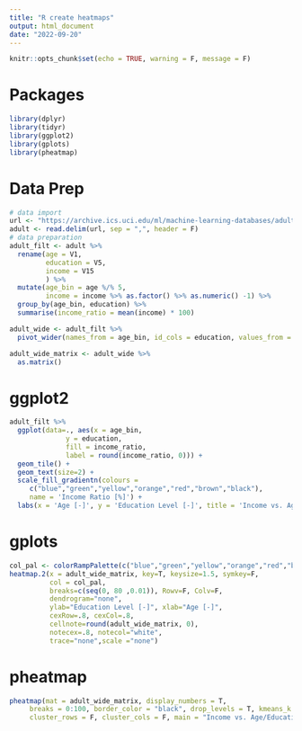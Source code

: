 ```yaml
---
title: "R create heatmaps"
output: html_document
date: "2022-09-20"
---
```


```r
knitr::opts_chunk$set(echo = TRUE, warning = F, message = F)
```


# Packages

```r
library(dplyr)
library(tidyr)
library(ggplot2)
library(gplots)
library(pheatmap)
```

# Data Prep

```r
# data import
url <- "https://archive.ics.uci.edu/ml/machine-learning-databases/adult/adult.data"
adult <- read.delim(url, sep = ",", header = F)
# data preparation
adult_filt <- adult %>% 
  rename(age = V1,
         education = V5,
         income = V15
         ) %>% 
  mutate(age_bin = age %/% 5,
         income = income %>% as.factor() %>% as.numeric() -1) %>% 
  group_by(age_bin, education) %>% 
  summarise(income_ratio = mean(income) * 100)

adult_wide <- adult_filt %>% 
  pivot_wider(names_from = age_bin, id_cols = education, values_from = income_ratio)

adult_wide_matrix <- adult_wide %>% 
  as.matrix()
```

# ggplot2

```r
adult_filt %>% 
  ggplot(data=., aes(x = age_bin, 
              y = education, 
              fill = income_ratio,
              label = round(income_ratio, 0))) +
  geom_tile() +
  geom_text(size=2) +
  scale_fill_gradientn(colours = 
     c("blue","green","yellow","orange","red","brown","black"),
     name = 'Income Ratio [%]') +
  labs(x = 'Age [-]', y = 'Education Level [-]', title = 'Income vs. Age and Education')
```

# gplots

```r
col_pal <- colorRampPalette(c("blue","green","yellow","orange","red","brown","black"))
heatmap.2(x = adult_wide_matrix, key=T, keysize=1.5, symkey=F, 
          col = col_pal, 
          breaks=c(seq(0, 80 ,0.01)), Rowv=F, Colv=F, 
          dendrogram="none", 
          ylab="Education Level [-]", xlab="Age [-]", 
          cexRow=.8, cexCol=.8,
          cellnote=round(adult_wide_matrix, 0), 
          notecex=.8, notecol="white",
          trace="none",scale ="none")
```

# pheatmap

```r
pheatmap(mat = adult_wide_matrix, display_numbers = T, 
     breaks = 0:100, border_color = "black", drop_levels = T, kmeans_k = NA, 
     cluster_rows = F, cluster_cols = F, main = "Income vs. Age/Education")
```

